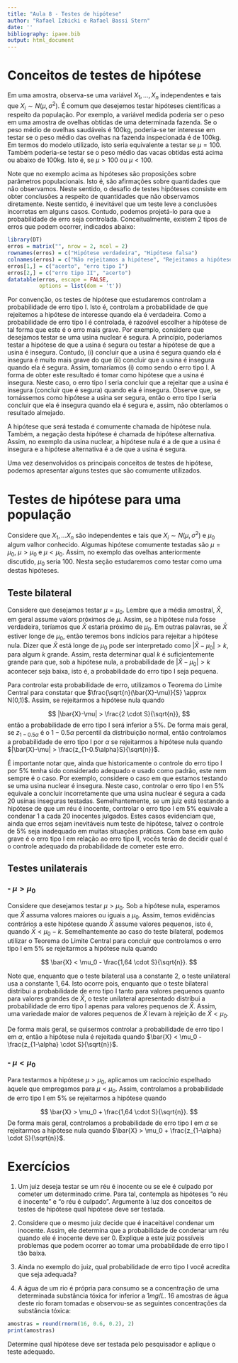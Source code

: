```yaml
---
title: "Aula 8 - Testes de hipótese"
author: "Rafael Izbicki e Rafael Bassi Stern"
date: ''
bibliography: ipaee.bib
output: html_document
---
```


# Conceitos de testes de hipótese

Em uma amostra, observa-se uma variável
$X_1, \ldots, X_n$ independentes e tais que
$X_i \sim N(\mu, \sigma^2)$.
É comum que desejemos testar
hipóteses científicas a respeito
da população. Por exemplo,
a variável medida poderia ser
o peso em uma amostra de ovelhas
obtidas de uma determinada fazenda.
Se o peso médio de ovelhas saudáveis é 100kg,
poderia-se ter interesse em testar
se o peso médio das ovelhas 
na fazenda inspecionada é de 100kg.
Em termos do modelo utilizado, isto
seria equivalente a testar se $\mu = 100$.
Também poderia-se testar
se o peso médio das vacas obtidas está
acima ou abaixo de 100kg. Isto é,
se $\mu > 100$ ou $\mu < 100$.

Note que no exemplo acima
as hipóteses são proposições sobre
parâmetros populacionais. Isto é,
são afirmações sobre quantidades que
não observamos. Neste sentido,
o desafio de testes hipóteses consiste em
obter conclusões a respeito de
quantidades que não observamos diretamente.
Neste sentido, é inevitável que um teste
leve a conclusões incorretas em alguns casos.
Contudo, podemos projetá-lo para que
a probabilidade de erro seja controlada.
Conceitualmente, existem 2 tipos de erros
que podem ocorrer, indicados abaixo:

```r
library(DT)
erros = matrix("", nrow = 2, ncol = 2)
rownames(erros) = c("Hipótese verdadeira", "Hipótese falsa")
colnames(erros) = c("Não rejeitamos a hipótese", "Rejeitamos a hipótese")
erros[1,] = c("acerto", "erro tipo I")
erros[2,] = c("erro tipo II", "acerto")
datatable(erros, escape = FALSE, 
          options = list(dom = 't'))
```

Por convenção, os testes de hipótese que estudaremos
controlam a probabilidade de erro tipo I. Isto é,
controlam a probabilidade de
que rejeitemos a hipótese de interesse quando
ela é verdadeira. Como
a probabilidade de erro tipo I é controlada,
é razoável escolher a hipótese
de tal forma que este é o erro mais grave.
Por exemplo, considere que desejamos testar
se uma usina nuclear é segura.
A princípio, poderíamos testar a
hipótese de que a usina é segura ou
testar a hipótese de que a usina é insegura.
Contudo, (i) concluir que 
a usina é segura quando ela é insegura é
muito mais grave do que (ii) concluir que
a usina é insegura quando ela é segura.
Assim, tomaríamos (i) como sendo o erro tipo I.
A forma de obter este resultado é
tomar como hipótese que a usina é insegura.
Neste caso, o erro tipo I seria concluir que
a rejeitar que a usina é insegura (concluir que é segura)
quando ela é insegura. Observe que,
se tomássemos como hipótese a usina ser segura,
então o erro tipo I seria concluir que ela é
insegura quando ela é segura e, assim,
não obteríamos o resultado almejado.

A hipótese que será testada é comumente chamada
de hipótese nula. Também, a negação desta hipótese
é chamada de hipótese alternativa. Assim,
no exemplo da usina nuclear, a hipótese nula
é a de que a usina é insegura e
a hipótese alternativa é a de que a usina é segura.

Uma vez desenvolvidos os principais conceitos
de testes de hipótese, podemos apresentar
alguns testes que são comumente utilizados.

# Testes de hipótese para uma população

Considere que $X_1, \ldots X_n$ são independentes 
e tais que $X_i \sim N(\mu, \sigma^2)$ e
$\mu_0$ algum valhor conhecido. Algumas
hipótese comumente testadas são $\mu = \mu_0$,
$\mu > \mu_0$ e $\mu < \mu_0$. Assim, no
exemplo das ovelhas anteriormente discutido,
$\mu_0$ seria $100$. Nesta seção estudaremos
como testar como uma destas hipóteses.

## Teste bilateral

Considere que desejamos testar $\mu = \mu_0$.
Lembre que a média amostral, $\bar{X}$,
em geral assume valors próximos de $\mu$.
Assim, se a hipótese nula fosse verdadeira,
teríamos que $\bar{X}$ estaria próximo de $\mu_0$.
Em outras palavras, se $\bar{X}$ estiver 
longe de $\mu_0$, então teremos bons indícios
para rejeitar a hipótese nula. Dizer que
$\bar{X}$ está longe de $\mu_0$ pode ser
interpretado como $|\bar{X}-\mu_0| > k$,
para algum $k$ grande. Assim,
resta determinar qual $k$ é suficientemente grande
para que, sob a hipótese nula,
a probabilidade de $|\bar{X}-\mu_0| > k$ acontecer
seja baixa, isto é, a probabilidade do erro tipo I
seja pequena.

Para controlar esta probabilidade de erro,
utilizamos o Teorema do Limite Central
para constatar que
$\frac{\sqrt{n}(\bar{X}-\mu)}{S} \approx N(0,1)$.
Assim, se rejeitarmos a hipótese nula quando

$$
|\bar{X}-\mu| > \frac{2 \cdot S}{\sqrt{n}},
$$
então a probabilidade de erro tipo I será inferior a 5\%.
De forma mais geral, se $z_{1-0.5\alpha}$ é o
$1-0.5\alpha$ percentil da distribuição normal, 
então controlamos a probabilidade de erro tipo I
por $\alpha$ se rejeitarmos a hipótese nula quando
$|\bar{X}-\mu| > \frac{z_{1-0.5\alpha}S}{\sqrt{n}}$.

É importante notar que, ainda que historicamente
o controle do erro tipo I por 5\% tenha sido
considerado adequado e usado como padrão,
este nem sempre é o caso. Por exemplo,
considere o caso em que estamos testando se
uma usina nuclear é insegura. Neste caso,
controlar o erro tipo I en 5\% equivale
a concluir incorretamente que
uma usina nuclear é segura a
cada 20 usinas inseguras testadas. Semelhantemente,
se um juiz está testando
a hipótese de que um réu é inocente,
controlar o erro tipo I em 5\% equivale
a condenar 1 a cada 20 inocentes julgados.
Estes casos evidenciam que, ainda que
erros sejam inevitáveis num teste de hipótese,
talvez o controle de 5\% seja inadequado 
em muitas situações práticas.
Com base em quão grave é o erro tipo I em
relação ao erro tipo II,
vocês terão de decidir qual é o controle
adequado da probabilidade de cometer este erro.

## Testes unilaterais

### - $\mu > \mu_0$

Considere que desejamos testar $\mu > \mu_0$.
Sob a hipótese nula, esperamos que $\bar{X}$
assuma valores maiores ou iguais a $\mu_0$.
Assim, temos evidências contrários a este hipótese
quando $\bar{X}$ assume valores pequenos, isto é,
quando $\bar{X} < \mu_0 - k$. Semelhantemente
ao caso do teste bilateral, podemos utilizar
o Teorema do Limite Central para
concluir que controlamos o erro tipo I em 5\%
se rejeitarmos a hipótese nula quando

$$
\bar{X} < \mu_0 - \frac{1,64 \cdot S}{\sqrt{n}}.
$$

Note que, enquanto que o teste bilateral usa
a constante $2$, o teste unilateral usa
a constante $1,64$. Isto ocorre pois,
enquanto que o teste bilateral distribui 
a probabilidade de erro tipo I tanto para
valores pequenos quanto para valores grandes de $\bar{X}$,
o teste unilateral apresentado distribui a probabilidade
de erro tipo I apenas para valores pequenos de $\bar{X}$.
Assim, uma variedade maior de valores pequenos de $\bar{X}$
levam à rejeição de $\bar{X} < \mu_0$.

De forma mais geral, se quisermos controlar
a probabilidade de erro tipo I em $\alpha$,
então a hipótese nula é rejeitada quando
$\bar{X} < \mu_0 - \frac{z_{1-\alpha} \cdot S}{\sqrt{n}}$.

### - $\mu < \mu_0$

Para testarmos a hipótese $\mu > \mu_0$,
aplicamos um raciocínio espelhado àquele 
que empregamos para $\mu < \mu_0$. Assim,
controlamos a probabilidade de erro tipo I em 5\%
se rejeitarmos a hipótese quando

$$
\bar{X} > \mu_0 + \frac{1,64 \cdot S}{\sqrt{n}}.
$$
De forma mais geral, controlamos 
a probabilidade de erro tipo I em $\alpha$ se
rejeitarmos a hipótese nula quando
$\bar{X} > \mu_0 + \frac{z_{1-\alpha} \cdot S}{\sqrt{n}}$.

# Exercícios

1. Um juiz deseja testar se um réu é
inocente ou se ele é culpado por
cometer um determinado crime.
Para tal, contempla as hipóteses
"o réu é inocente" e
"o réu é culpado".
Argumente à luz dos conceitos
de testes de hipótese qual
hipótese deve ser testada.

2. Considere que o mesmo juiz decide que
é inaceitável condenar um inocente.
Assim, ele determina que a
probabilidade de condenar um réu quando
ele é inocente deve ser $0$.
Explique a este juiz possíveis problemas
que podem ocorrer ao tomar
uma probabildade de erro tipo I tão baixa.

3. Ainda no exemplo do juiz,
qual probabilidade de erro tipo I
você acredita que seja adequada?

4. A água de um rio é própria para
consumo se a concentração de uma
determinada substância tóxica for inferior a
$1 mg/L$. 16 amostras de água deste rio foram
tomadas e observou-se as seguintes 
concentrações da substância tóxica:

```r
amostras = round(rnorm(16, 0.6, 0.2), 2)
print(amostras)
```

Determine qual hipótese deve ser testada
pelo pesquisador e aplique o teste adequado.
